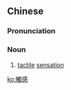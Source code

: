 {{also|触感}}
==Chinese==
{{zh-forms|s=触感}}

===Pronunciation===
{{zh-pron
|m=chùgǎn
|mn=chhiok-kám
|cat=n
}}

===Noun===
{{zh-noun}}

# [[tactile]] [[sensation]]

[[ko:觸感]]
